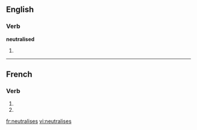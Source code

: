 {{also|neutralisés}}
==English==

===Verb===
'''neutralised'''

# {{third-person singular of|[[neutralise]]}}

----

==French==

===Verb===
{{fr-verb-form}}

# {{conjugation of|neutraliser||2|s|pres|ind|lang=fr}}
# {{conjugation of|neutraliser||2|s|pres|sub|lang=fr}}


[[fr:neutralises]]
[[vi:neutralises]]